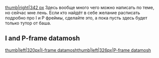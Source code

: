 [[Файл:Как я делаю Datamosh|thumb|right|342 px]] 
Здесь вообще много чего можно написать по теме, но сейчас мне лень. Если кто найдёт в себе желание расписать подробно про I и P фреймы, сделайте это, а пока пусть здесь будет только тутор от баша.











==I and P-frame datamosh==
[[Файл:Tumblr_ol0z9ktmcw1w1y15so1_500.gif|thumb|left|320px|I-frame datamosh]][[Файл:P_is_for_pizza.gif|thumb|left|326px|P-frame datamosh]]